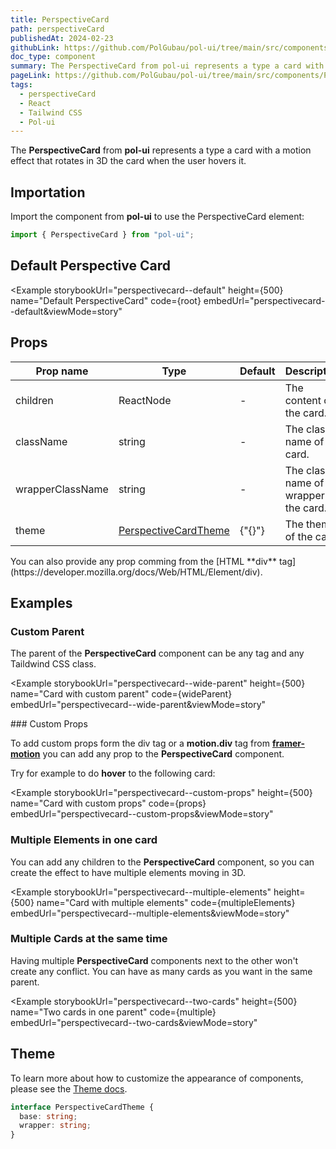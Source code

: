 ```yaml
---
title: PerspectiveCard
path: perspectiveCard
publishedAt: 2024-02-23
githubLink: https://github.com/PolGubau/pol-ui/tree/main/src/components/PerspectiveCard
doc_type: component
summary: The PerspectiveCard from pol-ui represents a type a card with a motion effect that rotates in 3D the card when the user hovers it.
pageLink: https://github.com/PolGubau/pol-ui/tree/main/src/components/PerspectiveCard
tags:
  - perspectiveCard
  - React
  - Tailwind CSS
  - Pol-ui
---
```







The **PerspectiveCard** from **pol-ui** represents a type a card with a motion effect that rotates in 3D the card when the user hovers it.

## Importation

Import the component from **pol-ui** to use the PerspectiveCard element:

```jsx
import { PerspectiveCard } from "pol-ui";
```

## Default Perspective Card

<Example
  storybookUrl="perspectivecard--default"
  height={500}
  name="Default PerspectiveCard"
  code={root}
  embedUrl="perspectivecard--default&viewMode=story"
>
  <RootCode />
</Example>

## Props

| Prop name        | Type                           | Default | Description                                |
| ---------------- | ------------------------------ | ------- | ------------------------------------------ |
| children         | ReactNode                      | -       | The content of the card.                   |
| className        | string                         | -       | The class name of the card.                |
| wrapperClassName | string                         | -       | The class name of the wrapper of the card. |
| theme            | [PerspectiveCardTheme](#theme) | {"{}"}  | The theme of the card.                     |

<Callout emoji="💡">
  You can also provide any prop comming from the [HTML **div**
  tag](https://developer.mozilla.org/docs/Web/HTML/Element/div).
</Callout>

## Examples

### Custom Parent

The parent of the **PerspectiveCard** component can be any tag and any Taildwind CSS class.

<Example
  storybookUrl="perspectivecard--wide-parent"
  height={500}
  name="Card with custom parent"
  code={wideParent}
  embedUrl="perspectivecard--wide-parent&viewMode=story"
>
  <WideParentCode />
</Example>
### Custom Props

To add custom props form the div tag or a **motion.div** tag from
[**framer-motion**](https://www.framer.com/motion/) you can add any prop to the **PerspectiveCard** component.

Try for example to do **hover** to the following card:

<Example
  storybookUrl="perspectivecard--custom-props"
  height={500}
  name="Card with custom props"
  code={props}
  embedUrl="perspectivecard--custom-props&viewMode=story"
>
  <PropsCode />
</Example>

### Multiple Elements in one card

You can add any children to the **PerspectiveCard** component, so you can create the effect to have multiple elements moving in 3D.

<Example
  storybookUrl="perspectivecard--multiple-elements"
  height={500}
  name="Card with multiple elements"
  code={multipleElements}
  embedUrl="perspectivecard--multiple-elements&viewMode=story"
>
  <MultipleElementsCode />
</Example>

### Multiple Cards at the same time

Having multiple **PerspectiveCard** components next to the other won't create any conflict. You can have as many cards as you want in the same parent.

<Example
  storybookUrl="perspectivecard--two-cards"
  height={500}
  name="Two cards in one parent"
  code={multiple}
  embedUrl="perspectivecard--two-cards&viewMode=story"
>
  <MultipleCode />
</Example>

## Theme

To learn more about how to customize the appearance of components, please see the [Theme docs](/docs/theme).

```ts
interface PerspectiveCardTheme {
  base: string;
  wrapper: string;
}
```
